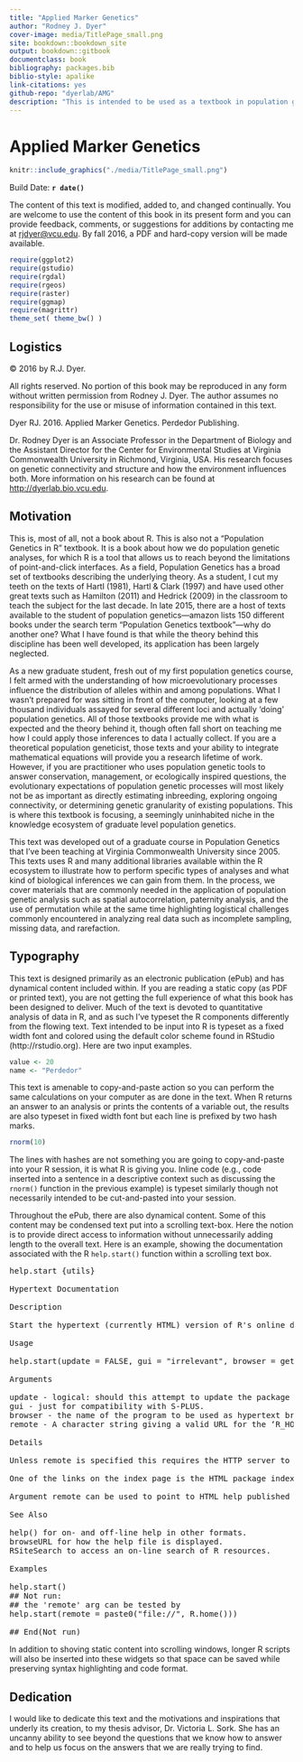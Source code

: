 ```yaml
--- 
title: "Applied Marker Genetics"
author: "Rodney J. Dyer"
cover-image: media/TitlePage_small.png
site: bookdown::bookdown_site
output: bookdown::gitbook
documentclass: book
bibliography: packages.bib
biblio-style: apalike
link-citations: yes
github-repo: "dyerlab/AMG"
description: "This is intended to be used as a textbook in population genetics for the graduate level."
---
```


# Applied Marker Genetics {- .white_letters}

```r
knitr::include_graphics("./media/TitlePage_small.png")
```

Build Date: **`r date()`**

The content of this text is modified, added to, and changed continually.  You are welcome to use the content of this book in its present form and you can provide feedback, comments, or suggestions for additions by contacting me at [rjdyer@vcu.edu](mailto://rjdyer@vcu.edu).  By fall 2016, a PDF and hard-copy version will be made available.



```r
require(ggplot2)
require(gstudio)
require(rgdal)
require(rgeos)
require(raster)
require(ggmap)
require(magrittr)
theme_set( theme_bw() )
```


## Logistics {-}


&copy; 2016 by R.J. Dyer. 

All rights reserved.  No portion of this book may be reproduced in any form without written permission from Rodney J. Dyer.  The author assumes no responsibility for the use or misuse of information contained in this text.

<!-- ISBN: `X-XXXXXXX-XX-X`

ISBN-13: `XXX-X-XXXXXX-XX-X`  -->

Dyer RJ.  2016.  Applied Marker Genetics. Perdedor Publishing.  <!-- `XXX`pgs. -->

Dr. Rodney Dyer is an Associate Professor in the Department of Biology and the Assistant Director for the Center for Environmental Studies at Virginia Commonwealth University in Richmond, Virginia, USA.  His research focuses on genetic connectivity and structure and how the environment influences both.  More information on his research can be found at [http://dyerlab.bio.vcu.edu](http://dyerlab.bio.vcu.edu).




## Motivation {-}

This is, most of all, not a book about R.  This is also not a "Population Genetics in R" textbook.  It is a book about how we do population genetic analyses, for which R is a tool that allows us to reach beyond the limitations of point-and-click interfaces. As a field, Population Genetics has a broad set of textbooks describing the underlying theory.  As a student, I cut my teeth on the texts of Hartl (1981), Hartl & Clark (1997) and have used other great texts such as Hamilton (2011) and Hedrick (2009) in the classroom to teach the subject for the last decade.  In late 2015, there are a host of texts available to the student of population genetics—amazon lists 150 different books under the search term “Population Genetics textbook”—why do another one?  What I have found is that while the theory behind this discipline has been well developed, its application has been largely neglected.  

As a new graduate student, fresh out of my first population genetics course, I felt armed with the understanding of how microevolutionary processes influence the distribution of alleles within and among populations.  What I wasn’t prepared for was sitting in front of the computer, looking at a few thousand individuals assayed for several different loci and actually ‘doing’ population genetics.  All of those textbooks provide me with what is expected and the theory behind it, though often fall short on teaching me how I could apply those inferences to data I actually collect.  If you are a theoretical population geneticist, those texts and your ability to integrate mathematical equations will provide you a research lifetime of work.  However, if you are practitioner who uses population genetic tools to answer conservation, management, or ecologically inspired questions, the evolutionary expectations of population genetic processes will most likely not be as important as directly estimating inbreeding, exploring ongoing connectivity, or determining genetic granularity of existing populations.  This is where this textbook is focusing, a seemingly uninhabited niche in the knowledge ecosystem of graduate level population genetics.

This text was developed out of a graduate course in Population Genetics that I’ve been teaching at Virginia Commonwealth University since 2005.  This texts uses R and many additional libraries available within the R ecosystem to illustrate how to perform specific types of analyses and what kind of biological inferences we can gain from them.  In the process, we cover materials that are commonly needed in the application of population genetic analysis such as spatial autocorrelation, paternity analysis, and the use of permutation while at the same time highlighting logistical challenges commonly encountered in analyzing real data such as incomplete sampling, missing data, and rarefaction.

## Typography {-}

This text is designed primarily as an electronic publication (ePub) and has dynamical content included within.  If you are reading a static copy (as PDF or printed text), you are not getting the full experience of what this book has been designed to deliver.  Much of the text is devoted to quantitative analysis of data in R, and as such I’ve typeset the R components differently from the flowing text.  Text intended to be input into R is typeset as a fixed width font and colored using the default color scheme found in RStudio (http://rstudio.org).  Here are two input examples.

```r
value <- 20
name <- "Perdedor"
```


This text is amenable to copy-and-paste action so you can perform the same calculations on your computer as are done in the text.  When R returns an answer to an analysis or prints the contents of a variable out, the results are also typeset in fixed width font but each line is prefixed by two hash marks.  


```r
rnorm(10)
```

The lines with hashes are not something you are going to copy-and-paste into your R session, it is what R is giving you.  Inline code (e.g., code inserted into a sentence in a descriptive context such as discussing the `rnorm()` function in the previous example) is typeset similarly though not necessarily intended to be cut-and-pasted into your session.  

Throughout the ePub, there are also dynamical content.  Some of this content may be condensed text put into a scrolling text-box.  Here the notion is to provide direct access to information without unnecessarily adding length to the overall text.  Here is an example, showing the documentation associated with the R `help.start()` function within a scrolling text box.

<div class="scrollingbox"><pre>
help.start {utils}  											R Documentation

Hypertext Documentation

Description

Start the hypertext (currently HTML) version of R's online documentation.

Usage

help.start(update = FALSE, gui = "irrelevant", browser = getOption("browser"), remote = NULL)

Arguments

update - logical: should this attempt to update the package index to reflect the currently available packages. (Not attempted if remote is non-NULL.)
gui - just for compatibility with S-PLUS.
browser - the name of the program to be used as hypertext browser. It should be in the PATH, or a full path specified. Alternatively, it can be an R function which will be called with a URL as its only argument. This option is normally unset on Windows, when the file-association mechanism will be used.
remote - A character string giving a valid URL for the ‘R_HOME’ directory on a remote location.

Details

Unless remote is specified this requires the HTTP server to be available (it will be started if possible: see startDynamicHelp).

One of the links on the index page is the HTML package index, ‘R.home("docs")/html/packages.html’, which can be remade by make.packages.html(). For local operation, the HTTP server will remake a temporary version of this list when the link is first clicked, and each time thereafter check if updating is needed (if .libPaths has changed or any of the directories has been changed). This can be slow, and using update = TRUE will ensure that the packages list is updated before launching the index page.

Argument remote can be used to point to HTML help published by another R installation: it will typically only show packages from the main library of that installation.

See Also

help() for on- and off-line help in other formats.
browseURL for how the help file is displayed.
RSiteSearch to access an on-line search of R resources.

Examples

help.start()
## Not run: 
## the 'remote' arg can be tested by
help.start(remote = paste0("file://", R.home()))

## End(Not run)
</pre></div>


In addition to shoving static content into scrolling windows, longer R scripts will also be inserted into these widgets so that space can be saved while preserving syntax highlighting and code format.



## Dedication {-}

I would like to dedicate this text and the motivations and inspirations that underly its creation, to my thesis advisor, Dr. Victoria L. Sork.  She has an uncanny ability to see beyond the questions that we know how to answer and to help us focus on the answers that we are really trying to find.

